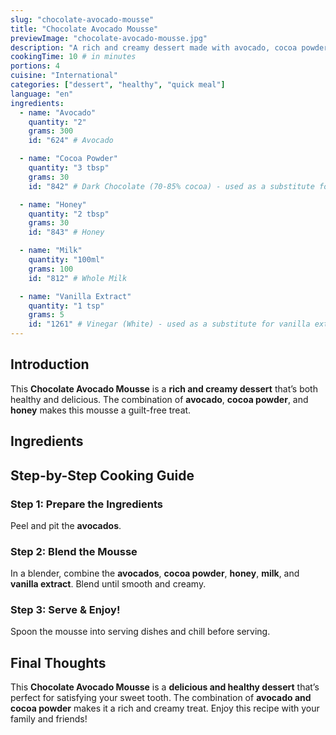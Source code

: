 ```yaml
---
slug: "chocolate-avocado-mousse"
title: "Chocolate Avocado Mousse"
previewImage: "chocolate-avocado-mousse.jpg"
description: "A rich and creamy dessert made with avocado, cocoa powder, and a touch of honey."
cookingTime: 10 # in minutes
portions: 4
cuisine: "International"
categories: ["dessert", "healthy", "quick meal"]
language: "en"
ingredients:
  - name: "Avocado"
    quantity: "2"
    grams: 300
    id: "624" # Avocado

  - name: "Cocoa Powder"
    quantity: "3 tbsp"
    grams: 30
    id: "842" # Dark Chocolate (70-85% cocoa) - used as a substitute for cocoa powder

  - name: "Honey"
    quantity: "2 tbsp"
    grams: 30
    id: "843" # Honey

  - name: "Milk"
    quantity: "100ml"
    grams: 100
    id: "812" # Whole Milk

  - name: "Vanilla Extract"
    quantity: "1 tsp"
    grams: 5
    id: "1261" # Vinegar (White) - used as a substitute for vanilla extract
---
```



## Introduction

This **Chocolate Avocado Mousse** is a **rich and creamy dessert** that’s both healthy and delicious. The combination of **avocado**, **cocoa powder**, and **honey** makes this mousse a guilt-free treat.

## Ingredients

<IngredientsList
  ingredients={frontmatter.ingredients}
  portions={frontmatter.portions}
/>

## Step-by-Step Cooking Guide

### Step 1: Prepare the Ingredients

Peel and pit the **avocados**.

### Step 2: Blend the Mousse

In a blender, combine the **avocados**, **cocoa powder**, **honey**, **milk**, and **vanilla extract**. Blend until smooth and creamy.

<CookingStep action="kitchenAppliances_hand_blender" />

### Step 3: Serve & Enjoy!

Spoon the mousse into serving dishes and chill before serving.

## Final Thoughts

This **Chocolate Avocado Mousse** is a **delicious and healthy dessert** that’s perfect for satisfying your sweet tooth. The combination of **avocado and cocoa powder** makes it a rich and creamy treat. Enjoy this recipe with your family and friends!

<NutritionFacts ingredients={frontmatter.ingredients} />

